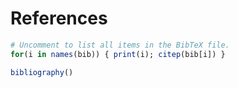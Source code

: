 # References

```r
# Uncomment to list all items in the BibTeX file.
for(i in names(bib)) { print(i); citep(bib[i]) }
```

```r
bibliography()
```
